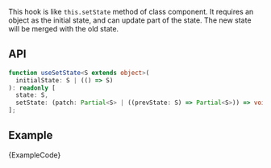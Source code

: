 
This hook is like `this.setState` method of class component. It requires an object as the initial state, and can update part of the state. The new state will be merged with the old state.

## API

```ts
function useSetState<S extends object>(
  initialState: S | (() => S)
): readonly [
  state: S,
  setState: (patch: Partial<S> | ((prevState: S) => Partial<S>)) => void
];
```

## Example

<ExampleBlock>
  <Example />
</ExampleBlock>
<CodeBlock language="tsx">{ExampleCode}</CodeBlock>
